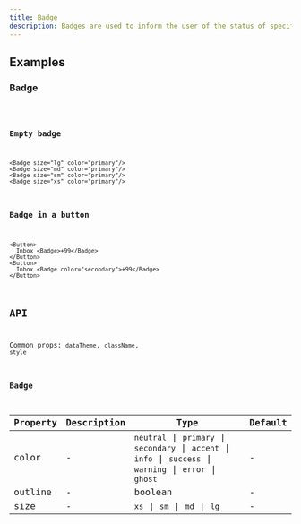 ```yaml
---
title: Badge
description: Badges are used to inform the user of the status of specific data.
---
```


## Examples

### Badge

<code src="./demo/basic.tsx" />

### Empty badge

```tsx live
<Badge size="lg" color="primary"/>
<Badge size="md" color="primary"/>
<Badge size="sm" color="primary"/>
<Badge size="xs" color="primary"/>
```

### Badge in a button

```tsx live
<Button>
  Inbox <Badge>+99</Badge>
</Button>
<Button>
  Inbox <Badge color="secondary">+99</Badge>
</Button>
```

## API

Common props: `dataTheme`, `className`, `style`

### Badge

| Property | Description | Type | Default |
| --- | --- | --- | --- |
| color | - | `neutral` \| `primary` \| `secondary` \| `accent` \| `info` \| `success` \| `warning` \| `error` \| `ghost` | - |
| outline | - | boolean | - |
| size | - | `xs` \| `sm` \| `md` \| `lg` | - |
